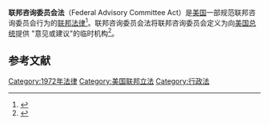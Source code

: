 '''联邦咨询委员会法'''（Federal Advisory Committee Act）是[[美国|美国]]一部规范联邦咨询委员会行为的[[美国法律|联邦法律]]<ref>{{Cite web|title=The Federal Advisory Committee Act|url=http://www.gsa.gov/portal/content/100916|accessdate=20 July 2012|author=Committee Management Secretariat|date=15 June 2012|work=Federal Advisory Committee Management - Legislation and Regulations|publisher=U.S. General Services Administration|archive-date=2017-07-19|archive-url=https://web.archive.org/web/20170719212427/https://www.gsa.gov/portal/content/100916|dead-url=no}}</ref>。联邦咨询委员会法将联邦咨询委员会定义为向[[美国总统|美国总统]]提供 "意见或建议"的临时机构<ref>{{Cite book|title=Federal Advisory Committee Act 3(2), 9(b)|year=1972|publisher=U.S. House of Representatives|url=http://www.gsa.gov/graphics/ogp/without_annotations_R2G-b4T_0Z5RDZ-i34K-pR.pdf|accessdate=2012-07-20|archiveurl=https://web.archive.org/web/20120916205929/http://www.gsa.gov/graphics/ogp/without_annotations_R2G-b4T_0Z5RDZ-i34K-pR.pdf|archivedate=2012-09-16}}</ref>。

==参考文献==
{{reflist}}

[[Category:1972年法律|Category:1972年法律]]
[[Category:美国联邦立法|Category:美国联邦立法]]
[[Category:行政法|Category:行政法]]